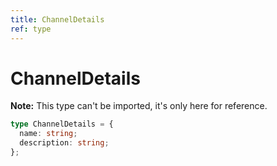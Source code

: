 ```yaml
---
title: ChannelDetails
ref: type
---
```


# ChannelDetails

**Note:** This type can't be imported, it's only here for reference.

```ts
type ChannelDetails = {
  name: string;
  description: string;
};
```
